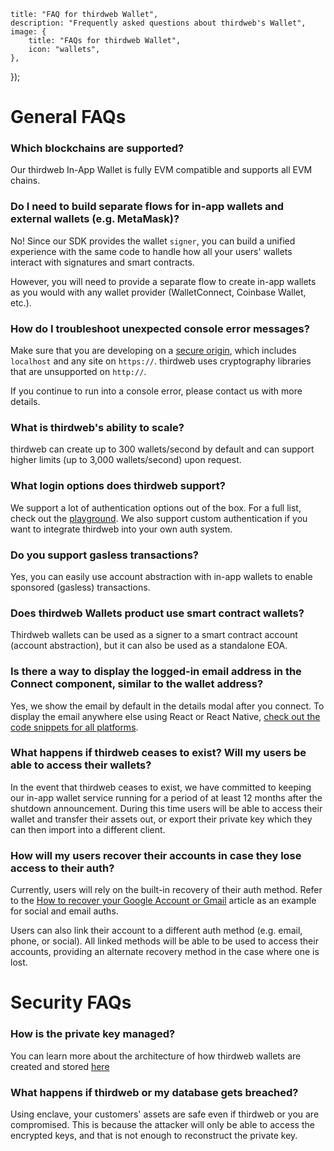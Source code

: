 
	title: "FAQ for thirdweb Wallet",
	description: "Frequently asked questions about thirdweb's Wallet",
	image: {
		title: "FAQs for thirdweb Wallet",
		icon: "wallets",
	},
});

# General FAQs

### Which blockchains are supported?

Our thirdweb In-App Wallet is fully EVM compatible and supports all EVM chains.

### Do I need to build separate flows for in-app wallets and external wallets (e.g. MetaMask)?

No! Since our SDK provides the wallet `signer`, you can build a unified experience with the same code to handle how all your users' wallets interact with signatures and smart contracts.

However, you will need to provide a separate flow to create in-app wallets as you would with any wallet provider (WalletConnect, Coinbase Wallet, etc.).

### How do I troubleshoot unexpected console error messages?

Make sure that you are developing on a [secure origin](https://www.chromium.org/Home/chromium-security/prefer-secure-origins-for-powerful-new-features/), which includes `localhost` and any site on `https://`. thirdweb uses cryptography libraries that are unsupported on `http://`.

If you continue to run into a console error, please contact us with more details.

### What is thirdweb's ability to scale?

thirdweb can create up to 300 wallets/second by default and can support higher limits (up to 3,000 wallets/second) upon request.

### What login options does thirdweb support?

We support a lot of authentication options out of the box. For a full list, check out the [playground](https://playground.thirdweb.com/connect/sign-in/button). We also support custom authentication if you want to integrate thirdweb into your own auth system.

### Do you support gasless transactions?

Yes, you can easily use account abstraction with in-app wallets to enable sponsored (gasless) transactions.

### Does thirdweb Wallets product use smart contract wallets?

Thirdweb wallets can be used as a signer to a smart contract account (account abstraction), but it can also be used as a standalone EOA.

### Is there a way to display the logged-in email address in the Connect component, similar to the wallet address?

Yes, we show the email by default in the details modal after you connect. To display the email anywhere else using React or React Native, [check out the code snippets for all platforms](/connect/in-app-wallet/how-to/interact-with-wallets#get-the-user-email).

### What happens if thirdweb ceases to exist? Will my users be able to access their wallets?

In the event that thirdweb ceases to exist, we have committed to keeping our in-app wallet service running for a period of at least 12 months after the shutdown announcement. During this time users will be able to access their wallet and transfer their assets out, or export their private key which they can then import into a different client.

### How will my users recover their accounts in case they lose access to their auth?

Currently, users will rely on the built-in recovery of their auth method. Refer to the [How to recover your Google Account or Gmail](https://support.google.com/accounts/answer/7682439?hl=en) article as an example for social and email auths.

Users can also link their account to a different auth method (e.g. email, phone, or social). All linked methods will be able to be used to access their accounts, providing an alternate recovery method in the case where one is lost.


# Security FAQs

### How is the private key managed?

You can learn more about the architecture of how thirdweb wallets are created and stored [here](/connect/wallet/security)

### What happens if thirdweb or my database gets breached?

Using enclave, your customers' assets are safe even if thirdweb or you are compromised. This is because the attacker will only be able to access the encrypted keys, and that is not enough to reconstruct the private key.

